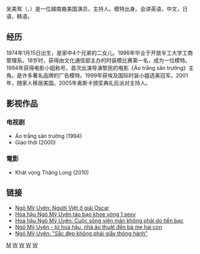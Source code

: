 {{blpunsourced|time=2015-01-21T02:44:01+00:00}}
吴美鸳（{{lang-vi|Ngô Mỹ Uyên}}，{{bd|1974年}}）是一位越南裔美国演员，主持人。模特出身。会讲英语，中文，日语，韩语。
== 经历 ==
1974年1月15日出生，是家中4个兄弟的二女儿。1996年毕业于开放半工大学工商管理系。18岁时，获得由文化通信部主办的时装模比赛第一名，成为一位模特。1994年获得电影小姐称号，首次出演导演黎民的电影《Áo trắng sân trường》主角。是许多著名品牌的广告模特。1999年获埃及国际时装小姐选美冠军。2001年，随家人移居美国。2005年奥斯卡颁奖典礼后派对主持人。

==影视作品==
===电视剧===
*Áo trắng sân trường (1994)
*Giao thời (2000)
=== 電影 ===
*Khát vọng Thăng Long (2010)

== 链接 ==
*[http://vietbao.vn/Van-hoa/Ngo-My-Uyen-Nguoi-Viet-o-giai-Oscar/30056372/108/ Ngô Mỹ Uyên: Người Việt ở giải Oscar]{{Wayback|url=http://vietbao.vn/Van-hoa/Ngo-My-Uyen-Nguoi-Viet-o-giai-Oscar/30056372/108/ |date=20160305005801 }}
*[https://web.archive.org/web/20150121045421/http://nguoiviet.de/nv/modules.php?name=News&op=viewst&sid=14759 Hoa hậu Ngô Mỹ Uyên táo bạo khoe vòng 1 sexy]
*[https://anninhthudo.vn/hoa-hau-ngo-my-uyen-cuoc-song-vien-man-khong-phai-do-tien-bac-post430709.antd Hoa hậu Ngô Mỹ Uyên: Cuộc sống viên mãn không phải do tiền bạc] {{Wayback|url=https://anninhthudo.vn/hoa-hau-ngo-my-uyen-cuoc-song-vien-man-khong-phai-do-tien-bac-post430709.antd |date=20200920055927 }}
*[https://vnexpress.net/ngo-my-uyen-tu-hoa-hau-nha-ao-thuat-den-ba-me-hai-con-3756446.html Ngô Mỹ Uyên - từ hoa hậu, nhà ảo thuật đến bà mẹ hai con] {{Wayback|url=https://vnexpress.net/ngo-my-uyen-tu-hoa-hau-nha-ao-thuat-den-ba-me-hai-con-3756446.html |date=20210807195128 }}
*[https://dantri.com.vn/giai-tri/ngo-my-uyen-sac-dep-khong-phai-giay-thong-hanh-1117423847.htm Ngô Mỹ Uyên: "Sắc đẹp không phải giấy thông hành"] {{Wayback|url=https://dantri.com.vn/giai-tri/ngo-my-uyen-sac-dep-khong-phai-giay-thong-hanh-1117423847.htm |date=20210807191725 }}

[[Category:吳姓|M]]
[[Category:越南魔術師|W]]
[[Category:越南女演員|W]]
[[Category:越南女性模特兒|W]]
[[Category:在美國的越南人|W]]